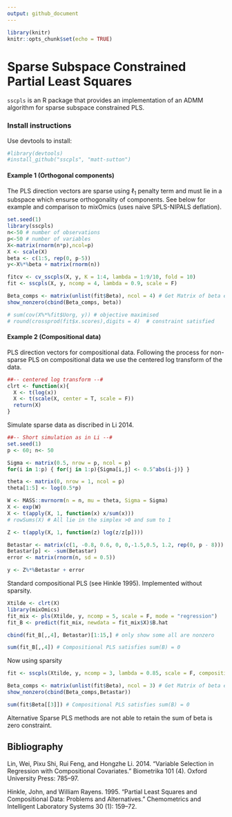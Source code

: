 ```yaml
---
output: github_document
---
```


```r
library(knitr)
knitr::opts_chunk$set(echo = TRUE)
```

Sparse Subspace Constrained Partial Least Squares 
=========================

`sscpls` is an R package that provides an implementation of an ADMM algorithm for sparse subspace constrained PLS.

### Install instructions
Use devtools to install:

```r
#library(devtools)
#install_github("sscpls", "matt-sutton")
```

#### Example 1 (Orthogonal components)

The PLS direction vectors are sparse using $\ell_1$ penalty term and must lie in a subspace which ensurse orthogonality of components. See below for example and comparison to mixOmics (uses naive SPLS-NIPALS deflation). 

```r
set.seed(1)
library(sscpls)
n<-50 # number of observations
p<-50 # number of variables
X<-matrix(rnorm(n*p),ncol=p)
X <- scale(X)
beta <- c(1:5, rep(0, p-5))
y<-X%*%beta + matrix(rnorm(n))

fitcv <- cv_sscpls(X, y, K = 1:4, lambda = 1:9/10, fold = 10)
fit <- sscpls(X, y, ncomp = 4, lambda = 0.9, scale = F)

Beta_comps <- matrix(unlist(fit$Beta), ncol = 4) # Get Matrix of beta estimates at each component
show_nonzero(cbind(Beta_comps, beta))

# sum(cov(X%*%fit$Uorg, y)) # objective maximised
# round(crossprod(fit$x.scores),digits = 4)  # constraint satisfied
```


#### Example 2 (Compositional data)

PLS direction vectors for compositional data. Following the process for non-sparse PLS on compositional data we use the centered log transform of the data. 

```r
##-- centered log transform --#
clrt <- function(x){
  X <- t(log(x))
  X <- t(scale(X, center = T, scale = F))
  return(X)
}
```

Simulate sparse data as discribed in Li 2014.
```r
##-- Short simulation as in Li --#
set.seed(1)
p <- 60; n<- 50

Sigma <- matrix(0.5, nrow = p, ncol = p)
for(i in 1:p) { for(j in 1:p){Sigma[i,j] <- 0.5^abs(i-j)} }

theta <- matrix(0, nrow = 1, ncol = p)
theta[1:5] <- log(0.5*p)

W <- MASS::mvrnorm(n = n, mu = theta, Sigma = Sigma)
X <- exp(W)
X <- t(apply(X, 1, function(x) x/sum(x)))
# rowSums(X) # All lie in the simplex >0 and sum to 1

Z <- t(apply(X, 1, function(z) log(z/z[p])))

Betastar <- matrix(c(1, -0.8, 0.6, 0, 0,-1.5,0.5, 1.2, rep(0, p - 8)))
Betastar[p] <- -sum(Betastar)
error <- matrix(rnorm(n, sd = 0.5))

y <- Z%*%Betastar + error
```

Standard compositional PLS (see Hinkle 1995). Implemented without sparsity.

```r
Xtilde <- clrt(X)
library(mixOmics)
fit_mix <- pls(Xtilde, y, ncomp = 5, scale = F, mode = "regression")
fit_B <- predict(fit_mix, newdata = fit_mix$X)$B.hat

cbind(fit_B[,,4], Betastar)[1:15,] # only show some all are nonzero

sum(fit_B[,,4]) # Compositional PLS satisfies sum(B) = 0 
```

Now using sparsity

```r
fit <- sscpls(Xtilde, y, ncomp = 3, lambda = 0.85, scale = F, compositional = T)

Beta_comps <- matrix(unlist(fit$Beta), ncol = 3) # Get Matrix of beta estimates at each component
show_nonzero(cbind(Beta_comps,Betastar))

sum(fit$Beta[[3]]) # Compositional PLS satisfies sum(B) = 0  
```

Alternative Sparse PLS methods are not able to retain the sum of beta is zero constraint.

## Bibliography

Lin, Wei, Pixu Shi, Rui Feng, and Hongzhe Li. 2014. “Variable Selection in Regression with Compositional Covariates.” Biometrika 101 (4). Oxford University Press: 785–97.

Hinkle, John, and William Rayens. 1995. “Partial Least Squares and Compositional Data: Problems and Alternatives.” Chemometrics and Intelligent Laboratory Systems 30 (1): 159–72.
